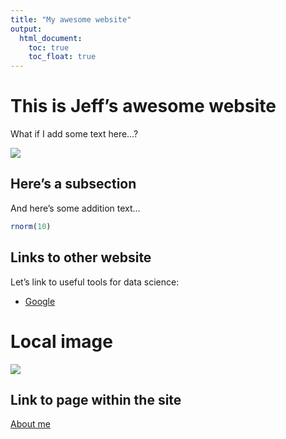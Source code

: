 ```yaml
---
title: "My awesome website"
output: 
  html_document:
    toc: true
    toc_float: true
---
```


# This is Jeff's awesome website

What if I add some text here...?

![](https://media.giphy.com/media/drXGoW1iudhKw/giphy.gif)

## Here's a subsection

And here's some addition text...

```r
rnorm(10)
```


## Links to other website

Let's link to useful tools for data science:

* [Google](https://www.google.com)

# Local image

![](mack.jpg)

## Link to page within the site

[About me](about.html)